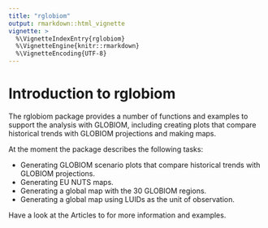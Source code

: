 ```yaml
---
title: "rglobiom"
output: rmarkdown::html_vignette
vignette: >
  %\VignetteIndexEntry{rglobiom}
  %\VignetteEngine{knitr::rmarkdown}
  %\VignetteEncoding{UTF-8}
---
```


# Introduction to rglobiom

The rglobiom package provides a number of functions and examples to support the analysis with GLOBIOM, including creating plots that compare historical trends with GLOBIOM projections and making maps.

At the moment the package describes the following tasks:

- Generating GLOBIOM scenario plots that compare historical trends with GLOBIOM projections.
- Generating EU NUTS maps.
- Generating a global map with the 30 GLOBIOM regions.
- Generating a global map using LUIDs as the unit of observation.

Have a look at the Articles to for more information and examples.
